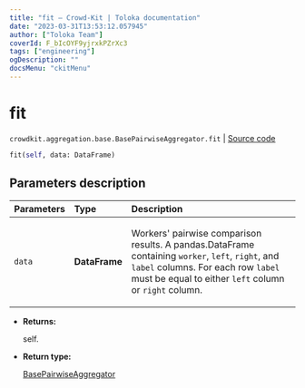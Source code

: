 ```yaml
---
title: "fit — Crowd-Kit | Toloka documentation"
date: "2023-03-31T13:53:12.057945"
author: ["Toloka Team"]
coverId: F_bIcOYF9yjrxkPZrXc3
tags: ["engineering"]
ogDescription: ""
docsMenu: "ckitMenu"
---
```


# fit

`crowdkit.aggregation.base.BasePairwiseAggregator.fit` | [Source code](https://github.com/Toloka/crowd-kit/blob/v1.2.1/crowdkit/aggregation/base/__init__.py#L157)

```python
fit(self, data: DataFrame)
```

## Parameters description

| Parameters | Type | Description |
| :----------| :----| :-----------|
`data`|**DataFrame**|<p>Workers' pairwise comparison results. A pandas.DataFrame containing `worker`, `left`, `right`, and `label` columns. For each row `label` must be equal to either `left` column or `right` column.</p>

* **Returns:**

  self.

* **Return type:**

  [BasePairwiseAggregator](/docs/crowd-kit/reference/crowdkit.aggregation.base.BasePairwiseAggregator)